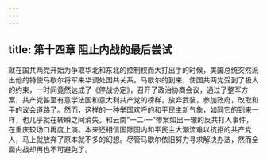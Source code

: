 ```yaml
---
---
---
```

title: 第十四章 阻止内战的最后尝试
---




就在国共两党开始为争取华北和东北的控制权而大打出手的时候，美国总统突然派出他的特使马歇尔将军来华调处国共关系。马歇尔的到来，使国共两党受到了极大的约束，一时间竟然达成了《停战协定》，召开了政治协商会议，通过了整军方案，共产党甚至有意学法国和意大利共产党的榜样，放弃武装，参加政府，改取和平的议会道路了。然而，这样的一种举国欢呼的和平民主新气象，如同它的到来一样，也几乎就在转瞬之间消失。和云南“一二·一”惨案如出一辙的反共打人事件，在重庆较场口再度上演。本来还相信国际国内和平民主大潮流难以抗拒的共产党人，马上就放弃了原本就不多的幻想。尽管马歇尔依旧努力寻求解决办法，然而全面内战却再也不可避免了。